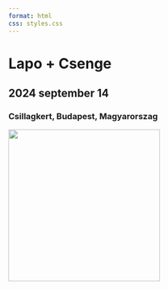 ```yaml
---
format: html
css: styles.css
---
```


# Lapo + Csenge {.test1}

<style>
  body {
  background-image: url("https://raw.githubusercontent.com/Cpetak/esk_honlap/main/images/test_blue1.png");
  background-size: cover;
  background-repeat: no-repeat;
}
  
</style>

## 2024 september 14 {.test2}


### Csillagkert, Budapest, Magyarorszag {.test3}



<p class="bottom-space">
   
</p>

![](images/mySketch.gif){width=300 fig-align="center"}
